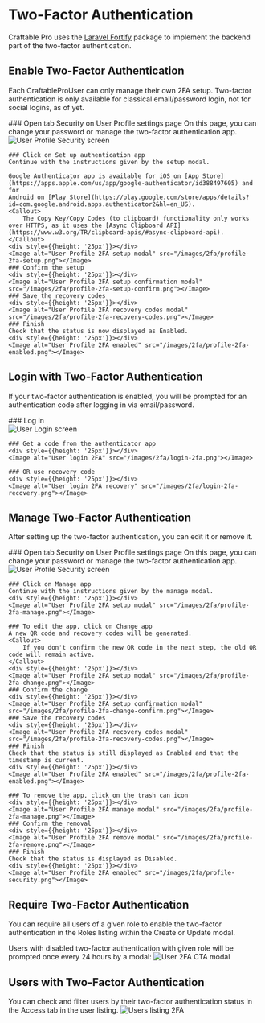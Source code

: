 
# Two-Factor Authentication

Craftable Pro uses the [Laravel Fortify](https://laravel.com/docs/fortify) package to implement the backend part of the two-factor authentication.

## Enable Two-Factor Authentication

Each CraftableProUser can only manage their own 2FA setup. Two-factor authentication is only available for classical email/password login, not for social logins, as of yet.

<div className="steps-container">
    ### Open tab Security on User Profile settings page
    On this page, you can change your password or manage the two-factor authentication app.
    <div style={{height: '25px'}}></div>
    <Image alt="User Profile Security screen" src="/images/2fa/profile-security.png"></Image>

    ### Click on Set up authentication app
    Continue with the instructions given by the setup modal.

    Google Authenticator app is available for iOS on [App Store](https://apps.apple.com/us/app/google-authenticator/id388497605) and for
    Android on [Play Store](https://play.google.com/store/apps/details?id=com.google.android.apps.authenticator2&hl=en_US).
    <Callout>
        The Copy Key/Copy Codes (to clipboard) functionality only works over HTTPS, as it uses the [Async Clipboard API](https://www.w3.org/TR/clipboard-apis/#async-clipboard-api).
    </Callout>
    <div style={{height: '25px'}}></div>
    <Image alt="User Profile 2FA setup modal" src="/images/2fa/profile-2fa-setup.png"></Image>
    ### Confirm the setup
    <div style={{height: '25px'}}></div>
    <Image alt="User Profile 2FA setup confirmation modal" src="/images/2fa/profile-2fa-setup-confirm.png"></Image>
    ### Save the recovery codes
    <div style={{height: '25px'}}></div>
    <Image alt="User Profile 2FA recovery codes modal" src="/images/2fa/profile-2fa-recovery-codes.png"></Image>
    ### Finish
    Check that the status is now displayed as Enabled.
    <div style={{height: '25px'}}></div>
    <Image alt="User Profile 2FA enabled" src="/images/2fa/profile-2fa-enabled.png"></Image>
</div>

## Login with Two-Factor Authentication

If your two-factor authentication is enabled, you will be prompted for an authentication code after logging in via email/password.
<div className="steps-container">
    ### Log in
    <div style={{height: '25px'}}></div>
    <Image alt="User Login screen" src="/images/2fa/login.png"></Image>

    ### Get a code from the authenticator app
    <div style={{height: '25px'}}></div>
    <Image alt="User login 2FA" src="/images/2fa/login-2fa.png"></Image>

    ### OR use recovery code
    <div style={{height: '25px'}}></div>
    <Image alt="User login 2FA recovery" src="/images/2fa/login-2fa-recovery.png"></Image>
</div>

## Manage Two-Factor Authentication

After setting up the two-factor authentication, you can edit it or remove it.

<div className="steps-container">
    ### Open tab Security on User Profile settings page
    On this page, you can change your password or manage the two-factor authentication app.
    <div style={{height: '25px'}}></div>
    <Image alt="User Profile Security screen" src="/images/2fa/profile-security-enabled.png"></Image>

    ### Click on Manage app
    Continue with the instructions given by the manage modal.
    <div style={{height: '25px'}}></div>
    <Image alt="User Profile 2FA setup modal" src="/images/2fa/profile-2fa-manage.png"></Image>

    ### To edit the app, click on Change app
    A new QR code and recovery codes will be generated.
    <Callout>
        If you don't confirm the new QR code in the next step, the old QR code will remain active.
    </Callout>
    <div style={{height: '25px'}}></div>
    <Image alt="User Profile 2FA setup modal" src="/images/2fa/profile-2fa-change.png"></Image>
    ### Confirm the change
    <div style={{height: '25px'}}></div>
    <Image alt="User Profile 2FA setup confirmation modal" src="/images/2fa/profile-2fa-change-confirm.png"></Image>
    ### Save the recovery codes
    <div style={{height: '25px'}}></div>
    <Image alt="User Profile 2FA recovery codes modal" src="/images/2fa/profile-2fa-recovery-codes.png"></Image>
    ### Finish
    Check that the status is still displayed as Enabled and that the timestamp is current.
    <div style={{height: '25px'}}></div>
    <Image alt="User Profile 2FA enabled" src="/images/2fa/profile-2fa-enabled.png"></Image>

    ### To remove the app, click on the trash can icon
    <div style={{height: '25px'}}></div>
    <Image alt="User Profile 2FA manage modal" src="/images/2fa/profile-2fa-manage.png"></Image>
    ### Confirm the removal
    <div style={{height: '25px'}}></div>
    <Image alt="User Profile 2FA remove modal" src="/images/2fa/profile-2fa-remove.png"></Image>
    ### Finish
    Check that the status is displayed as Disabled.
    <div style={{height: '25px'}}></div>
    <Image alt="User Profile 2FA enabled" src="/images/2fa/profile-security.png"></Image>
</div>

## Require Two-Factor Authentication
You can require all users of a given role to enable the two-factor authentication in the Roles listing within the Create or Update modal.

Users with disabled two-factor authentication with given role will be prompted once every 24 hours by a modal:
<Image alt="User 2FA CTA modal" src="/images/2fa/2fa-enable-cta.png"></Image>

## Users with Two-Factor Authentication
You can check and filter users by their two-factor authentication status in the Access tab in the user listing.
<Image alt="Users listing 2FA" src="/images/2fa/users-2fa.png"></Image>
